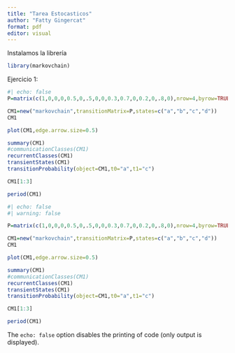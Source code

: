 ```yaml
---
title: "Tarea Estocasticos"
author: "Fatty Gingercat"
format: pdf
editor: visual
---
```


Instalamos la librería

```r
library(markovchain)
```

Ejercicio 1:

```r
#| echo: false
P=matrix(c(1,0,0,0,0.5,0,.5,0,0,0.3,0.7,0,0.2,0,.8,0),nrow=4,byrow=TRUE)

CM1=new("markovchain",transitionMatrix=P,states=c("a","b","c","d"))
CM1

plot(CM1,edge.arrow.size=0.5)

summary(CM1)
#communicationClasses(CM1)
recurrentClasses(CM1)
transientStates(CM1)
transitionProbability(object=CM1,t0="a",t1="c")

CM1[1:3]

period(CM1)
```

```r
#| echo: false
#| warning: false

P=matrix(c(1,0,0,0,0.5,0,.5,0,0,0.3,0.7,0,0.2,0,.8,0),nrow=4,byrow=TRUE)

CM1=new("markovchain",transitionMatrix=P,states=c("a","b","c","d"))
CM1

plot(CM1,edge.arrow.size=0.5)

summary(CM1)
#communicationClasses(CM1)
recurrentClasses(CM1)
transientStates(CM1)
transitionProbability(object=CM1,t0="a",t1="c")

CM1[1:3]

period(CM1)

```

The `echo: false` option disables the printing of code (only output is displayed).
